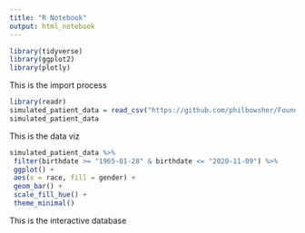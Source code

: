 ```yaml
---
title: "R Notebook"
output: html_notebook
---
```

```r
library(tidyverse)
library(ggplot2)
library(plotly)
```

This is the import process

```r
library(readr)
simulated_patient_data = read_csv("https://github.com/philbowsher/Foundation-of-the-R-Workflow-workshop-2019-09-06/raw/master/Examples/data/simulated_patient_data.csv")
simulated_patient_data
```

This is the data viz

```r
simulated_patient_data %>%
 filter(birthdate >= "1965-01-28" & birthdate <= "2020-11-09") %>%
 ggplot() +
 aes(x = race, fill = gender) +
 geom_bar() +
 scale_fill_hue() +
 theme_minimal()
```

This is the interactive database

```r

```

